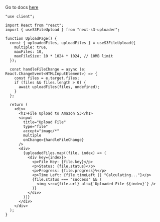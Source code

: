Go to docs [here](/introduction.md)

```tsx showLineNumbers filename="app/upload/page.tsx" "use client";
"use client";

import React from "react";
import { useS3FileUpload } from "next-s3-uploader";

function UploadPage() {
  const { uploadedFiles, uploadFiles } = useS3FileUpload({
    multiple: true,
    maxFiles: 10,
    maxFileSize: 10 * 1024 * 1024, // 10MB limit
  });

  const handleFileChange = async (e: React.ChangeEvent<HTMLInputElement>) => {
    const files = e.target.files;
    if (files && files.length > 0) {
      await uploadFiles(files, undefined);
    }
  };

  return (
    <div>
      <h1>File Upload to Amazon S3</h1>
      <input
        title="Upload File"
        type="file"
        accept="image/*"
        multiple
        onChange={handleFileChange}
      />
      <div>
        {uploadedFiles.map((file, index) => (
          <div key={index}>
            <p>File Key: {file.key}</p>
            <p>Status: {file.status}</p>
            <p>Progress: {file.progress}%</p>
            <p>Time Left: {file.timeLeft || "Calculating..."}</p>
            {file.status === "success" && (
              <img src={file.url} alt={`Uploaded File ${index}`} />
            )}
          </div>
        ))}
      </div>
    </div>
  );
}
```
